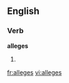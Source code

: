 
==English==

===Verb===
'''alleges'''

# {{third-person singular of|[[allege]]}}

[[fr:alleges]]
[[vi:alleges]]